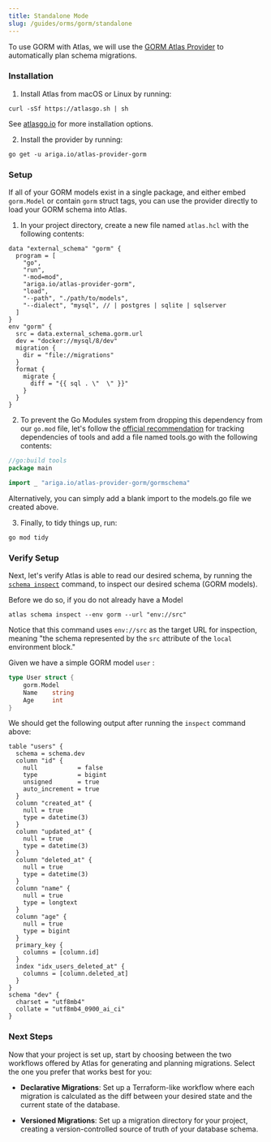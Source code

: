 ```yaml
---
title: Standalone Mode
slug: /guides/orms/gorm/standalone
---
```


To use GORM with Atlas, we will use the [GORM Atlas Provider](https://github.com/ariga/atlas-provider-gorm)
to automatically plan schema migrations.

### Installation

1. Install Atlas from macOS or Linux by running:

```shell
curl -sSf https://atlasgo.sh | sh
```

See [atlasgo.io](https://atlasgo.io/getting-started#installation) for more installation options.

2. Install the provider by running:
```shell
go get -u ariga.io/atlas-provider-gorm
```

### Setup

If all of your GORM models exist in a single package, and either embed `gorm.Model` or contain `gorm` struct
tags, you can use the provider directly to load your GORM schema into Atlas.

1. In your project directory, create a new file named `atlas.hcl` with the following contents:

```hcl title=atlas.hcl
data "external_schema" "gorm" {
  program = [
    "go",
    "run",
    "-mod=mod",
    "ariga.io/atlas-provider-gorm",
    "load",
    "--path", "./path/to/models",
    "--dialect", "mysql", // | postgres | sqlite | sqlserver
  ]
}
env "gorm" {
  src = data.external_schema.gorm.url
  dev = "docker://mysql/8/dev"
  migration {
    dir = "file://migrations"
  }
  format {
    migrate {
      diff = "{{ sql . \"  \" }}"
    }
  }
}
```

2. To prevent the Go Modules system from dropping this dependency from our `go.mod` file, let's follow
the [official recommendation](https://github.com/golang/go/wiki/Modules#how-can-i-track-tool-dependencies-for-a-module)
for tracking dependencies of tools and add a file named tools.go with the following
contents:

```go title=tools.go
//go:build tools
package main

import _ "ariga.io/atlas-provider-gorm/gormschema"
```

Alternatively, you can simply add a blank import to the models.go file we created above.

3. Finally, to tidy things up, run:
```shell
go mod tidy
```

### Verify Setup

Next, let's verify Atlas is able to read our desired schema, by running the
[`schema inspect`](/declarative/inspect) command, to inspect our desired schema (GORM models).

Before we do so, if you do not already have a Model

```shell
atlas schema inspect --env gorm --url "env://src"
```

Notice that this command uses `env://src` as the target URL for inspection, meaning "the schema represented by the
`src` attribute of the `local` environment block."

Given we have a simple GORM model `user` :

```go title="models.go"
type User struct {
    gorm.Model
    Name    string
    Age     int
}
```

We should get the following output after running the `inspect` command above:

```hcl
table "users" {
  schema = schema.dev
  column "id" {
    null           = false
    type           = bigint
    unsigned       = true
    auto_increment = true
  }
  column "created_at" {
    null = true
    type = datetime(3)
  }
  column "updated_at" {
    null = true
    type = datetime(3)
  }
  column "deleted_at" {
    null = true
    type = datetime(3)
  }
  column "name" {
    null = true
    type = longtext
  }
  column "age" {
    null = true
    type = bigint
  }
  primary_key {
    columns = [column.id]
  }
  index "idx_users_deleted_at" {
    columns = [column.deleted_at]
  }
}
schema "dev" {
  charset = "utf8mb4"
  collate = "utf8mb4_0900_ai_ci"
}
```

### Next Steps

Now that your project is set up, start by choosing between the two workflows offered by Atlas for generating and
planning migrations.
Select the one you prefer that works best for you:

* **Declarative Migrations**: Set up a Terraform-like workflow where each migration is calculated as the diff between
your desired state and the current state of the database.

* **Versioned Migrations**: Set up a migration directory for your project, creating a version-controlled source of truth
of your database schema.
